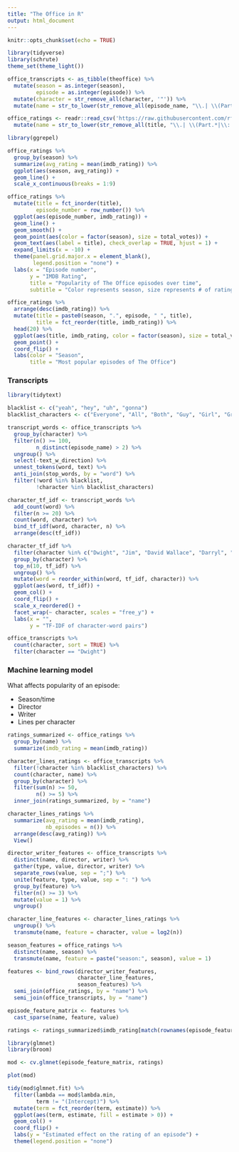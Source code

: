 ```yaml
---
title: "The Office in R"
output: html_document
---
```


```r
knitr::opts_chunk$set(echo = TRUE)
```

```r
library(tidyverse)
library(schrute)
theme_set(theme_light())

office_transcripts <- as_tibble(theoffice) %>%
  mutate(season = as.integer(season),
         episode = as.integer(episode)) %>%
  mutate(character = str_remove_all(character, '"')) %>%
  mutate(name = str_to_lower(str_remove_all(episode_name, "\\.| \\(Part.*")))

office_ratings <- readr::read_csv('https://raw.githubusercontent.com/rfordatascience/tidytuesday/master/data/2020/2020-03-17/office_ratings.csv') %>%
  mutate(name = str_to_lower(str_remove_all(title, "\\.| \\(Part.*|\\: Part.*")))
```

```r
library(ggrepel)

office_ratings %>%
  group_by(season) %>%
  summarize(avg_rating = mean(imdb_rating)) %>%
  ggplot(aes(season, avg_rating)) +
  geom_line() +
  scale_x_continuous(breaks = 1:9)

office_ratings %>%
  mutate(title = fct_inorder(title),
         episode_number = row_number()) %>%
  ggplot(aes(episode_number, imdb_rating)) +
  geom_line() +
  geom_smooth() +
  geom_point(aes(color = factor(season), size = total_votes)) +
  geom_text(aes(label = title), check_overlap = TRUE, hjust = 1) +
  expand_limits(x = -10) +
  theme(panel.grid.major.x = element_blank(),
        legend.position = "none") +
  labs(x = "Episode number",
       y = "IMDB Rating",
       title = "Popularity of The Office episodes over time",
       subtitle = "Color represents season, size represents # of ratings")
```

```r
office_ratings %>%
  arrange(desc(imdb_rating)) %>%
  mutate(title = paste0(season, ".", episode, " ", title),
         title = fct_reorder(title, imdb_rating)) %>%
  head(20) %>%
  ggplot(aes(title, imdb_rating, color = factor(season), size = total_votes)) +
  geom_point() +
  coord_flip() +
  labs(color = "Season",
       title = "Most popular episodes of The Office")
```

### Transcripts

```r
library(tidytext)

blacklist <- c("yeah", "hey", "uh", "gonna")
blacklist_characters <- c("Everyone", "All", "Both", "Guy", "Girl", "Group")

transcript_words <- office_transcripts %>%
  group_by(character) %>%
  filter(n() >= 100,
         n_distinct(episode_name) > 2) %>%
  ungroup() %>%
  select(-text_w_direction) %>%
  unnest_tokens(word, text) %>%
  anti_join(stop_words, by = "word") %>%
  filter(!word %in% blacklist,
         !character %in% blacklist_characters)

character_tf_idf <- transcript_words %>%
  add_count(word) %>%
  filter(n >= 20) %>%
  count(word, character) %>%
  bind_tf_idf(word, character, n) %>%
  arrange(desc(tf_idf))
```

```r
character_tf_idf %>%
  filter(character %in% c("Dwight", "Jim", "David Wallace", "Darryl", "Jan", "Holly")) %>%
  group_by(character) %>%
  top_n(10, tf_idf) %>%
  ungroup() %>%
  mutate(word = reorder_within(word, tf_idf, character)) %>%
  ggplot(aes(word, tf_idf)) +
  geom_col() +
  coord_flip() +
  scale_x_reordered() +
  facet_wrap(~ character, scales = "free_y") +
  labs(x = "",
       y = "TF-IDF of character-word pairs")
```

```r
office_transcripts %>%
  count(character, sort = TRUE) %>%
  filter(character == "Dwight")
```

### Machine learning model

What affects popularity of an episode:

* Season/time
* Director
* Writer
* Lines per character

```r
ratings_summarized <- office_ratings %>%
  group_by(name) %>%
  summarize(imdb_rating = mean(imdb_rating))

character_lines_ratings <- office_transcripts %>%
  filter(!character %in% blacklist_characters) %>%
  count(character, name) %>%
  group_by(character) %>%
  filter(sum(n) >= 50,
         n() >= 5) %>%
  inner_join(ratings_summarized, by = "name")

character_lines_ratings %>%
  summarize(avg_rating = mean(imdb_rating),
            nb_episodes = n()) %>%
  arrange(desc(avg_rating)) %>%
  View()
```

```r
director_writer_features <- office_transcripts %>%
  distinct(name, director, writer) %>%
  gather(type, value, director, writer) %>%
  separate_rows(value, sep = ";") %>%
  unite(feature, type, value, sep = ": ") %>%
  group_by(feature) %>%
  filter(n() >= 3) %>%
  mutate(value = 1) %>%
  ungroup()

character_line_features <- character_lines_ratings %>%
  ungroup() %>%
  transmute(name, feature = character, value = log2(n))

season_features = office_ratings %>%
  distinct(name, season) %>%
  transmute(name, feature = paste("season:", season), value = 1)

features <- bind_rows(director_writer_features,
                      character_line_features,
                      season_features) %>%
  semi_join(office_ratings, by = "name") %>%
  semi_join(office_transcripts, by = "name")
```

```r
episode_feature_matrix <- features %>%
  cast_sparse(name, feature, value)

ratings <- ratings_summarized$imdb_rating[match(rownames(episode_feature_matrix), ratings_summarized$name)]

library(glmnet)
library(broom)

mod <- cv.glmnet(episode_feature_matrix, ratings)

plot(mod)

tidy(mod$glmnet.fit) %>%
  filter(lambda == mod$lambda.min,
         term != "(Intercept)") %>%
  mutate(term = fct_reorder(term, estimate)) %>%
  ggplot(aes(term, estimate, fill = estimate > 0)) +
  geom_col() +
  coord_flip() +
  labs(y = "Estimated effect on the rating of an episode") +
  theme(legend.position = "none")
```